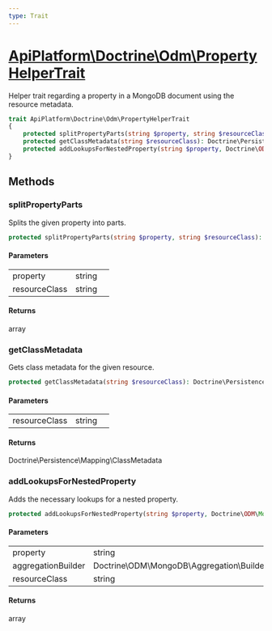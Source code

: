 ```yaml
---
type: Trait
---
```


# [ApiPlatform\Doctrine\Odm\PropertyHelperTrait](/docs/v3.1/reference/Doctrine/Odm/PropertyHelperTrait)

Helper trait regarding a property in a MongoDB document using the resource metadata.


```php
trait ApiPlatform\Doctrine\Odm\PropertyHelperTrait
{
    protected splitPropertyParts(string $property, string $resourceClass): array
    protected getClassMetadata(string $resourceClass): Doctrine\Persistence\Mapping\ClassMetadata
    protected addLookupsForNestedProperty(string $property, Doctrine\ODM\MongoDB\Aggregation\Builder $aggregationBuilder, string $resourceClass): array
}
```
## Methods

### splitPropertyParts

Splits the given property into parts.

```php
protected splitPropertyParts(string $property, string $resourceClass): array
```

#### Parameters

<table><tbody>
<tr><td>property</td><td>string</td><td></td></tr><tr><td>resourceClass</td><td>string</td><td></td></tr>
</tbody>
</table>

#### Returns

array

### getClassMetadata

Gets class metadata for the given resource.

```php
protected getClassMetadata(string $resourceClass): Doctrine\Persistence\Mapping\ClassMetadata
```

#### Parameters

<table><tbody>
<tr><td>resourceClass</td><td>string</td><td></td></tr>
</tbody>
</table>

#### Returns

Doctrine\Persistence\Mapping\ClassMetadata

### addLookupsForNestedProperty

Adds the necessary lookups for a nested property.

```php
protected addLookupsForNestedProperty(string $property, Doctrine\ODM\MongoDB\Aggregation\Builder $aggregationBuilder, string $resourceClass): array
```

#### Parameters

<table><tbody>
<tr><td>property</td><td>string</td><td></td></tr><tr><td>aggregationBuilder</td><td>Doctrine\ODM\MongoDB\Aggregation\Builder</td><td></td></tr><tr><td>resourceClass</td><td>string</td><td></td></tr>
</tbody>
</table>

#### Returns

array
